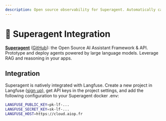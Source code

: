 ```yaml
---
description: Open source observability for Superagent. Automatically capture detailed traces and metrics for agent execution.
---
```


# 🥷 Superagent Integration

**[Superagent](https://superagent.sh)** ([GitHub](https://github.com/homanp/superagent)): the Open Source AI Assistant Framework & API. Prototype and deploy agents powered by large language models. Leverage RAG and reasoning in your apps.

## Integration

Superagent is natively integrated with Langfuse. Create a new project in Langfuse ([sign up](https://cloud.aiop.fr)), get API keys in the project settings, and add the following configuration to your Superagent docker .env:

```sh filename="libs/.docker/.env"
LANGFUSE_PUBLIC_KEY=pk-lf-...
LANGFUSE_SECRET_KEY=sk-lf-...
LANGFUSE_HOST=https://cloud.aiop.fr
```
